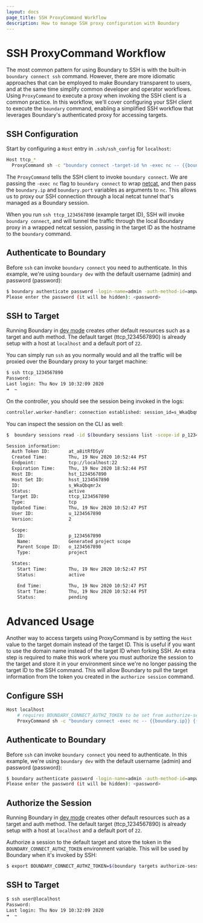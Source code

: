 ```yaml
---
layout: docs
page_title: SSH ProxyCommand Workflow
description: How to manage SSH proxy configuration with Boundary
---
```


# SSH ProxyCommand Workflow

The most common pattern for using Boundary to SSH is with the built-in `boundary connect ssh` command. However,
there are more idiomatic approaches that can be employed to make Boundary transparent to users, and at the same
time simplify common developer and operator workflows. Using `ProxyCommand` to execute a proxy when invoking the
SSH client is a common practice. In this workflow, we'll cover configuring your SSH client to execute the
`boundary` command, enabling a simplified SSH workflow that leverages Boundary's authenticated proxy for accessing
targets.

## SSH Configuration

Start by configuring a `Host` entry in `.ssh/ssh_config` for `localhost`:

```bash
Host ttcp_*
  ProxyCommand sh -c "boundary connect -target-id %n -exec nc -- {{boundary.ip}} {{boundary.port}}"
```

The `ProxyCommand` tells the SSH client to invoke `boundary connect`. We are passing the `-exec nc` flag to
`boundary connect` to wrap [netcat](http://netcat.sourceforge.net/), and then pass the `boundary.ip` and `boundary.port`
variables as arguments to `nc`. This allows us to proxy our SSH connection through a local netcat tunnel that's
managed as a Boundary session.

When you run `ssh ttcp_1234567890` (example target ID), SSH will invoke `boundary connect`, and will tunnel the traffic through
the local Boundary proxy in a wrapped netcat session, passing in the target ID as the hostname to the `boundary` command.

## Authenticate to Boundary

Before `ssh` can invoke `boundary connect` you need to authenticate. In this example, we're using `boundary dev` with the
default username (admin) and password (password):

```bash
$ boundary authenticate password -login-name=admin -auth-method-id=ampw_1234567890
Please enter the password (it will be hidden): <password>
```

## SSH to Target

Running Boundary in [dev mode](/docs/oss/installing/dev-mode) creates other
default resources such as a target and auth method. The default target (ttcp_1234567890) is already setup with a host
at `localhost` and a default port of `22`.

You can simply run `ssh` as you normally would and all the traffic will be proxied over the Boundary proxy to your target machine:

```bash
$ ssh ttcp_1234567890
Password:
Last login: Thu Nov 19 10:32:09 2020
➜  ~
```

On the controller, you should see the session being invoked in the logs:

```bash
controller.worker-handler: connection established: session_id=s_WkaQbqmrJx connection_id=sc_RDYNFFI2M4 client_tcp_address=127.0.0.1 client_tcp_port=57421 endpoint_tcp_address=::1 endpoint_tcp_port=22
```

You can inspect the session on the CLI as well:

```bash
$  boundary sessions read -id $(boundary sessions list -scope-id p_1234567890 -format json | jq '.[0]["id"]' | tr -d '"')

Session information:
  Auth Token ID:       at_a8itRfDSyV
  Created Time:        Thu, 19 Nov 2020 10:52:44 PST
  Endpoint:            tcp://localhost:22
  Expiration Time:     Thu, 19 Nov 2020 18:52:44 PST
  Host ID:             hst_1234567890
  Host Set ID:         hsst_1234567890
  ID:                  s_WkaQbqmrJx
  Status:              active
  Target ID:           ttcp_1234567890
  Type:                tcp
  Updated Time:        Thu, 19 Nov 2020 10:52:47 PST
  User ID:             u_1234567890
  Version:             2

  Scope:
    ID:                p_1234567890
    Name:              Generated project scope
    Parent Scope ID:   o_1234567890
    Type:              project

  States:
    Start Time:        Thu, 19 Nov 2020 10:52:47 PST
    Status:            active

    End Time:          Thu, 19 Nov 2020 10:52:47 PST
    Start Time:        Thu, 19 Nov 2020 10:52:44 PST
    Status:            pending
```

# Advanced Usage

Another way to access targets using ProxyCommand is by setting the `Host` value to the target domain instead of the target ID.
This is useful if you want to use the domain name instead of the target ID when forking SSH. An extra step is required to make this
work where you must authorize the session to the target and store it in your environment since we're no longer passing the target
ID to the SSH command. This will allow Boundary to pull the target information from the token you created in the `authorize session`
command.

## Configure SSH

```bash
Host localhost
    # requires BOUNDARY_CONNECT_AUTHZ_TOKEN to be set from authorize-session command
    ProxyCommand sh -c "boundary connect -exec nc -- {{boundary.ip}} {{boundary.port}}"
```

## Authenticate to Boundary

Before `ssh` can invoke `boundary connect` you need to authenticate. In this example, we're using `boundary dev` with the
default username (admin) and password (password):

```bash
$ boundary authenticate password -login-name=admin -auth-method-id=ampw_1234567890
Please enter the password (it will be hidden): <password>
```

## Authorize the Session

Running Boundary in [dev mode](/docs/oss/installing/dev-mode) creates other
default resources such as a target and auth method. The default target (ttcp_1234567890) is already setup with a host
at `localhost` and a default port of `22`.

Authorize a session to the default target and store the token in the `BOUNDARY_CONNECT_AUTHZ_TOKEN` environment variable.
This will be used by Boundary when it's invoked by SSH:

```bash
$ export BOUNDARY_CONNECT_AUTHZ_TOKEN=$(boundary targets authorize-session -id ttcp_1234567890 -format json | jq '.authorization_token' | tr -d '"')
```

## SSH to Target

```bash
$ ssh user@localhost
Password:
Last login: Thu Nov 19 10:32:09 2020
➜  ~
```
